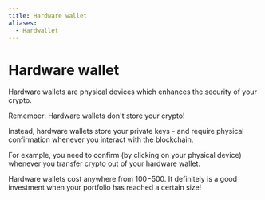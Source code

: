 ```yaml
---
title: Hardware wallet
aliases:
  - Hardwallet
---
```


# Hardware wallet

Hardware wallets are physical devices which enhances the security of your crypto.

Remember: Hardware wallets don't store your crypto!

Instead, hardware wallets store your private keys - and require physical confirmation whenever you interact with the blockchain.

For example, you need to confirm (by clicking on your physical device) whenever you transfer crypto out of your hardware wallet.

Hardware wallets cost anywhere from $100-$500. It definitely is a good investment when your portfolio has reached a certain size!

